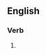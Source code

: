 ==English==

===Verb===
{{head|en|present participle}}

# {{present participle of|blacktop|lang=en|nocat=1}}